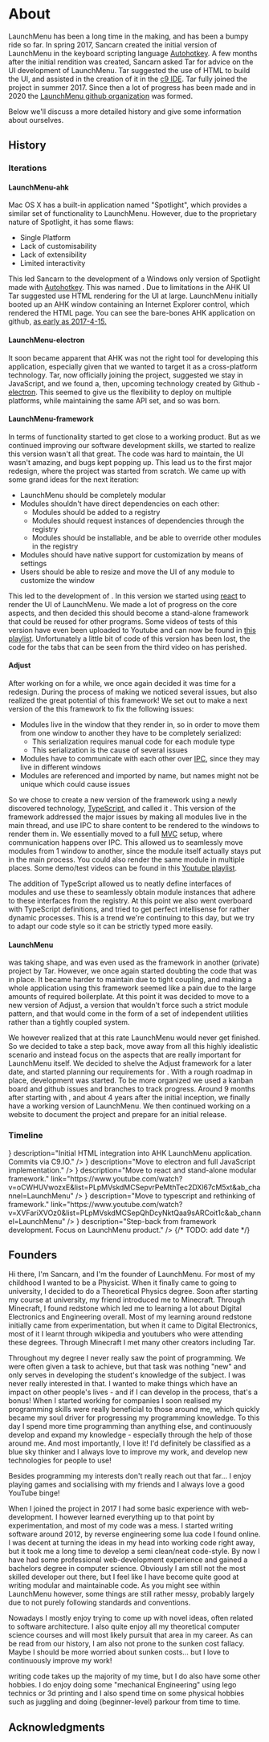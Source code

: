 # About

LaunchMenu has been a long time in the making, and has been a bumpy ride so far. In spring 2017, Sancarn created the initial version of LaunchMenu in the keyboard scripting language [Autohotkey](https://www.autohotkey.com/). A few months after the initial rendition was created, Sancarn asked Tar for advice on the UI development of LaunchMenu. Tar suggested the use of HTML to build the UI, and assisted in the creation of it in the [c9 IDE](https://web.archive.org/web/20170630001836/https://c9.io/). Tar fully joined the project in summer 2017. Since then a lot of progress has been made and in 2020 the [LaunchMenu github organization](https://github.com/LaunchMenu) was formed.

Below we'll discuss a more detailed history and give some information about ourselves.

## History

<LMVersionDefinition
    name="LaunchMenu-ahk"
    version={1}
    date="2017-03-01"
    link="https://github.com/sancarn/LaunchMenu/tree/dd3ee2f902fcd25c17611695d5a5ddab6803b049"
/>
<LMVersionDefinition
    name="LaunchMenu-electron"
    version={2}
    date="2017-04-17"
    link="https://github.com/sancarn/LaunchMenu"
/>
<LMVersionDefinition
    name="LaunchMenu-framework"
    version={3}
    date="2018-07-05"
    link="https://github.com/sancarn/LaunchMenu-Archive_20200609"
/>
<LMVersionDefinition
    name="Adjust"
    version={4}
    date="2019-06-18"
    link="https://github.com/sancarn/Adjust-Archive_20200308"
/>
<LMVersionDefinition
    name="LaunchMenu"
    version={5}
    date="2020-06-09"
    link="https://github.com/LaunchMenu/LaunchMenu"
/>

### Iterations

#### LaunchMenu-ahk

Mac OS X has a built-in application named "Spotlight", which provides a similar set of functionality to LaunchMenu. However, due to the proprietary nature of Spotlight, it has some flaws:

-   Single Platform
-   Lack of customisability
-   Lack of extensibility
-   Limited interactivity

This led Sancarn to the development of a Windows only version of Spotlight made with [Autohotkey](https://www.autohotkey.com/). This was named <LMVersion v={1} />. Due to limitations in the AHK UI Tar suggested <LMVersion v={1} /> use HTML rendering for the UI at large. LaunchMenu initially booted up an AHK window containing an Internet Explorer control, which rendered the HTML page. You can see the bare-bones AHK application on github, [as early as 2017-4-15.](https://github.com/sancarn/LaunchMenu/tree/ee36e4b234227c1ff2ff2e4745f5e4c643c2bd03)

#### LaunchMenu-electron

It soon became apparent that AHK was not the right tool for developing this application, especially given that we wanted to target it as a cross-platform technology. Tar, now officially joining the project, suggested we stay in JavaScript, and we found a, then, upcoming technology created by Github - [electron](https://www.electronjs.org/). This seemed to give us the flexibility to deploy on multiple platforms, while maintaining the same API set, and so <LMVersion v={2} /> was born.

#### LaunchMenu-framework

In terms of functionality <LMVersion v={2} /> started to get close to a working product. But as we continued improving our software development skills, we started to realize this version wasn't all that great. The code was hard to maintain, the UI wasn't amazing, and bugs kept popping up. This lead us to the first major redesign, where the project was started from scratch. We came up with some grand ideas for the next iteration:

-   LaunchMenu should be completely modular
-   Modules shouldn't have direct dependencies on each other:
    -   Modules should be added to a registry
    -   Modules should request instances of dependencies through the registry
    -   Modules should be installable, and be able to override other modules in the registry
-   Modules should have native support for customization by means of settings
-   Users should be able to resize and move the UI of any module to customize the window

This led to the development of <LMVersion v={3} />. In this version we started using [react](https://reactjs.org/) to render the UI of LaunchMenu. We made a lot of progress on the core aspects, and then decided this should become a stand-alone framework that could be reused for other programs. Some videos of tests of this version have even been uploaded to Youtube and can now be found in [this playlist](https://www.youtube.com/watch?v=oCWHUVwozxE&list=PLpMVskdMCSepvrPeMthTec2DXl67cM5xt&ab_channel=LaunchMenu). Unfortunately a little bit of code of this version has been lost, the code for the tabs that can be seen from the third video on has perished.

<!-- TODO: Youtube Embed of playlist? -->

#### Adjust

After working on <LMVersion v={3} /> for a while, we once again decided it was time for a redesign. During the process of making <LMVersion v={3} /> we noticed several issues, but also realized the great potential of this framework! We set out to make a next version of the this framework to fix the following issues:

-   Modules live in the window that they render in, so in order to move them from one window to another they have to be completely serialized:
    -   This serialization requires manual code for each module type
    -   This serialization is the cause of several issues
-   Modules have to communicate with each other over [IPC](https://en.wikipedia.org/wiki/Inter-process_communication), since they may live in different windows
-   Modules are referenced and imported by name, but names might not be unique which could cause issues

So we chose to create a new version of the framework using a newly discovered technology, [TypeScript](https://www.typescriptlang.org/), and called it <LMVersion v={4} />. This version of the framework addressed the major issues by making all modules live in the main thread, and use IPC to share content to be rendered to the windows to render them in. We essentially moved to a full [MVC](https://en.wikipedia.org/wiki/Model%E2%80%93view%E2%80%93controller) setup, where communication happens over IPC.
This allowed us to seamlessly move modules from 1 window to another, since the module itself actually stays put in the main process. You could also render the same module in multiple places. Some demo/test videos can be found in this [Youtube playlist](https://www.youtube.com/watch?v=XVFariXVOz0&list=PLpMVskdMCSepQhDcyNktQaa9sARCoit1c&ab_channel=LaunchMenu).

<!-- TODO: Youtube Embed of playlist? -->

The addition of TypeScript allowed us to neatly define interfaces of modules and use these to seamlessly obtain module instances that adhere to these interfaces from the registry. At this point we also went overboard with TypeScript definitions, and tried to get perfect intellisense for rather dynamic processes. This is a trend we're continuing to this day, but we try to adapt our code style so it can be strictly typed more easily.

#### LaunchMenu

<LMVersion v={4} /> was taking shape, and was even used as the framework in another
(private) project by Tar. However, we once again started doubting the code that was
in place. It became harder to maintain due to tight coupling, and making a whole
application using this framework seemed like a pain due to the large amounts of required
boilerplate. At this point it was decided to move to a new version of Adjust, a version
that wouldn't force such a strict module pattern, and that would come in the form
of a set of independent utilities rather than a tightly coupled system.

We however realized that at this rate LaunchMenu would never get finished. So we decided to take a step back, move away from all this highly idealistic scenario and instead focus on the aspects that are really important for LaunchMenu itself. We decided to shelve the Adjust framework for a later date, and started planning our requirements for <LMVersion v={5}/>. With a rough roadmap in place, development was started. To be more organized we used a kanban board and github issues and branches to track progress. Around 9 months after starting with <LMVersion v={5}/>, and about 4 years after the initial inception, we finally have a working version of LaunchMenu. We then continued working on a website to document the project and prepare for an initial release.

### Timeline

<Timeline>
    <TimelineItem
        date="2017-03-01"
        name="LaunchMenu idea and AHK demo"
        description="AHK Version of LaunchMenu."
    />
    <TimelineItem
        date="2017-04-08"
        name={<LMVersion v={1} />}
        description="Initial HTML integration into AHK LaunchMenu application. Commits via C9.IO."
    />
    <TimelineItem
        date="2017-04-17"
        name={<LMVersion v={2} />}
        description="Move to electron and full JavaScript implementation."
    />
    <TimelineItem
        date="2018-07-05"
        name={<LMVersion v={3} />}
        description="Move to react and stand-alone modular framework."
        link="https://www.youtube.com/watch?v=oCWHUVwozxE&list=PLpMVskdMCSepvrPeMthTec2DXl67cM5xt&ab_channel=LaunchMenu"
    />
    <TimelineItem
        date="2019-05-31"
        name="InfoLab release"
        description="Development of LaunchMenu-like system by Sancarn due to lack of actual LaunchMenu system."
        link="https://github.com/sancarn/InfoLab"
    />
    <TimelineItem
        date="2019-06-18"
        name={<LMVersion v={4} />}
        description="Move to typescript and rethinking of framework."
        link="https://www.youtube.com/watch?v=XVFariXVOz0&list=PLpMVskdMCSepQhDcyNktQaa9sARCoit1c&ab_channel=LaunchMenu"
    />
    <TimelineItem
        date="2020-03-08"
        name="Adjust v3"
        description="Start of second rethink of the framework, imminently shelved."
    />
    <TimelineItem
        date="2020-06-09"
        name={<LMVersion v={5} />}
        description="Step-back from framework development. Focus on LaunchMenu product."
    />
    <TimelineItem
        date="2021-02-26"
        name="LaunchMenu documentation"
        description="Documentation of features, applets, history and developer documentation."
    />
    {/* TODO: add date */}
    <TimelineItem
        date="2021-xx-xx"
        name="LaunchMenu initial release"
        description="The initial release of LaunchMenu."
        now
    />
    <TimelineItem separator />
    <TimelineItem
        name="Simple applet development"
        description="Release some more applets that are simple to implement, such as the calculator and some of the remaining core applets."
    />
    <TimelineItem
        name="General LaunchMenu development"
        description="LaunchMenu as a system will continue to be developed with new features such as mnemonics and improved searches."
    />
    <TimelineItem
        name="File system applet development"
        description="The file system applet needs a lot of work and will be in developement for a long time."
    />
    <TimelineItem separator />
    <TimelineItem
        name="LaunchMenu v2/Adjust v3??"
        description="We will most likely end up rewriting things again at some point..."
        last
    />
</Timeline>

<!--
    "2017-04-15 16:25:35Z" https://github.com/sancarn/LaunchMenu
    "2018-07-05 13:04:23Z" https://github.com/sancarn/LaunchMenu-Archive_20200609
    "2019-05-31 12:06:43Z" related - https://github.com/sancarn/InfoLab
    "2019-06-18 12:10:03Z" https://github.com/sancarn/Adjust-Archive_20200308
    "2020-03-08 00:00:00Z" https://github.com/LaunchMenu/Adjust
    "2020-06-09 17:56:56Z" https://github.com/LaunchMenu/LaunchMenu
-->

## Founders

<Collaborator
    name="Sancarn"
    role="founder"
    github="https://github.com/sancarn"
    youtube="www.youtube.com/sancarn"
    dateOfBirth="1993"
/>

Hi there, I'm Sancarn, and I'm the founder of LaunchMenu. For most of my childhood I wanted to be a Physicist. When it finally came to going to university, I decided to do a Theoretical Physics degree. Soon after starting my course at university, my friend introduced me to Minecraft. Through Minecraft, I found redstone which led me to learning a lot about Digital Electronics and Engineering overall. Most of my learning around redstone initially came from experimentation, but when it came to Digital Electronics, most of it I learnt through wikipedia and youtubers who were attending these degrees. Through Minecraft I met many other creators including Tar.

Throughout my degree I never really saw the point of programming. We were often given a task to achieve, but that task was nothing "new" and only serves in developing the student's knowledge of the subject. I was never really interested in that. I wanted to make things which have an impact on other people's lives - and if I can develop in the process, that's a bonus! When I started working for companies I soon realised my programming skills were really beneficial to those around me, which quickly became my soul driver for progressing my programming knowledge. To this day I spend more time programming than anything else, and continuously develop and expand my knowledge - especially through the help of those around me. And most importantly, I love it! I'd definitely be classified as a blue sky thinker and I always love to improve my work, and develop new technologies for people to use!

Besides programming my interests don't really reach out that far... I enjoy playing games and socialising with my friends and I always love a good YouTube binge!

<Collaborator
    name="Tar van Krieken"
    role="cofounder"
    dateOfBirth="1998"
    github="https://github.com/TarVK"
    youtube="https://www.youtube.com/channel/UCg3Z2hCQtPCNWBgXOiukV4w"
    alias="TarVK"
/>

When I joined the project in 2017 I had some basic experience with web-development. I however learned everything up to that point by experimentation, and most of my code was a mess. I started writing software around 2012, by reverse engineering some lua code I found online. I was decent at turning the ideas in my head into working code right away, but it took me a long time to develop a semi clean/neat code-style. By now I have had some professional web-development experience and gained a bachelors degree in computer science. Obviously I am still not the most skilled developer out there, but I feel like I have become quite good at writing modular and maintainable code. As you might see within LaunchMenu however, some things are still rather messy, probably largely due to not purely following standards and conventions.

Nowadays I mostly enjoy trying to come up with novel ideas, often related to software architecture. I also quite enjoy all my theoretical computer science courses and will most likely pursuit that area in my career. As can be read from our history, I am also not prone to the sunken cost fallacy. Maybe I should be more worried about sunken costs... but I love to continuously improve my work!

writing code takes up the majority of my time, but I do also have some other hobbies. I do enjoy doing some "mechanical Engineering" using lego technics or 3d printing and I also spend time on some physical hobbies such as juggling and doing (beginner-level) parkour from time to time.

## Acknowledgments

<Collaborator name="Bram Hoven" role="code contributor" />
